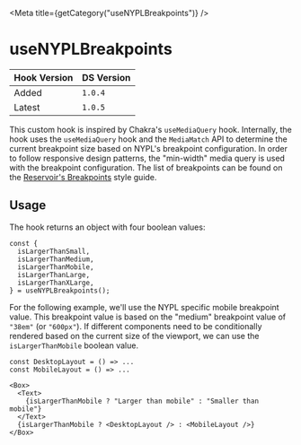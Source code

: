 

<Meta title={getCategory("useNYPLBreakpoints")} />

# useNYPLBreakpoints

| Hook Version | DS Version |
| ------------ | ---------- |
| Added        | `1.0.4`    |
| Latest       | `1.0.5`    |

This custom hook is inspired by Chakra's `useMediaQuery` hook. Internally,
the hook uses the `useMediaQuery` hook and the `MediaMatch` API to determine
the current breakpoint size based on NYPL's breakpoint configuration. In order
to follow responsive design patterns, the "min-width" media query is used
with the breakpoint configuration. The list of breakpoints can be found on
the [Reservoir's Breakpoints](https://nypl.github.io/nypl-design-system/reservoir/v1/?path=/story/style-guide-breakpoints--page)
style guide.

## Usage

The hook returns an object with four boolean values:

```tsx
const {
  isLargerThanSmall,
  isLargerThanMedium,
  isLargerThanMobile,
  isLargerThanLarge,
  isLargerThanXLarge,
} = useNYPLBreakpoints();
```

For the following example, we'll use the NYPL specific mobile breakpoint value.
This breakpoint value is based on the "medium" breakpoint value of `"38em"`
(or `"600px"`). If different components need to be conditionally rendered based
on the current size of the viewport, we can use the `isLargerThanMobile`
boolean value.

```tsx
const DesktopLayout = () => ...
const MobileLayout = () => ...

<Box>
  <Text>
    {isLargerThanMobile ? "Larger than mobile" : "Smaller than mobile"}
  </Text>
  {isLargerThanMobile ? <DesktopLayout /> : <MobileLayout />}
</Box>
```
